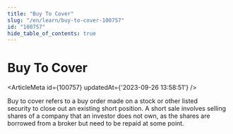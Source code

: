 ```yaml
---
title: "Buy To Cover"
slug: "/en/learn/buy-to-cover-100757"
id: "100757"
hide_table_of_contents: true
---
```



# Buy To Cover

<ArticleMeta id={100757} updatedAt={'2023-09-26 13:58:51'} />
<div className='border-solid border-b border-t-0 my-4 border-[var(--ifm-color-gray-300)]' />

Buy to cover refers to a buy order made on a stock or other listed security to close out an existing short position. A short sale involves selling shares of a company that an investor does not own, as the shares are borrowed from a broker but need to be repaid at some point.
